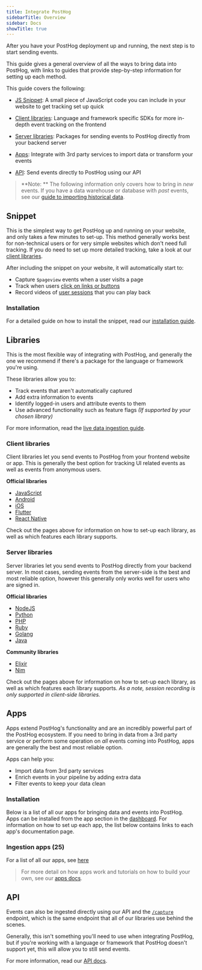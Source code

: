 ```yaml
---
title: Integrate PostHog
sidebarTitle: Overview
sidebar: Docs
showTitle: true
---
```


After you have your PostHog deployment up and running, the next step is to start sending events.

This guide gives a general overview of all the ways to bring data into PostHog, with links to guides that provide step-by-step information for setting up each method.

This guide covers the following:

-   [JS Snippet](#snippet): A small piece of JavaScript code you can include in your website to get tracking set up quick

-   [Client libraries](#client-libraries): Language and framework specific SDKs for more in-depth event tracking on the frontend

-   [Server libraries](#server-libraries): Packages for sending events to PostHog directly from your backend server

-   [Apps](#apps): Integrate with 3rd party services to import data or transform your events

-   [API](#api): Send events directly to PostHog using our API

> **Note: ** The following information only covers how to bring in _new_ events. If you have a data warehouse or database with _past_ events, see our [guide to importing historical data](/docs/integrate/ingest-historic-data).

## Snippet

This is the simplest way to get PostHog up and running on your website, and only takes a few minutes to set-up.
This method generally works best for non-technical users or for very simple websites which don't need full tracking.
If you do need to set up more detailed tracking, take a look at our [client libraries](#client-libraries).

After including the snippet on your website, it will automatically start to:

-   Capture `$pageview` events when a user visits a page
-   Track when users [click on links or buttons](/docs/user-guides/events#autocapture-event-tracking)
-   Record videos of [user sessions](/docs/user-guides/recordings) that you can play back

### Installation

For a detailed guide on how to install the snippet, read our [installation guide](/docs/integrate/client/snippet-installation).

## Libraries

This is the most flexible way of integrating with PostHog, and generally the one we recommend if there's a package for the language or framework you're using.

These libraries allow you to:

-   Track events that aren't automatically captured
-   Add extra information to events
-   Identify logged-in users and attribute events to them
-   Use advanced functionality such as feature flags <span class="text-black/40">_(If supported by your chosen library)_</span>

For more information, read the [live data ingestion guide](/docs/integrate/ingest-live-data).

### Client libraries

Client libraries let you send events to PostHog from your frontend website or app. This is generally the best option for tracking UI related events as well as events from anonymous users.

**Official libraries**

-   [JavaScript](/docs/integrate/client/js)
-   [Android](/docs/integrate/client/android)
-   [iOS](/docs/integrate/client/ios)
-   [Flutter](/docs/integrate/client/flutter)
-   [React Native](/docs/integrate/client/react-native)

Check out the pages above for information on how to set-up each library, as well as which features each library supports.

### Server libraries

Server libraries let you send events to PostHog directly from your backend server. In most cases, sending events from the server-side is the best and most reliable option, however this generally only works well for users who are signed in.

**Official libraries**

-   [NodeJS](/docs/integrate/server/node)
-   [Python](/docs/integrate/server/python)
-   [PHP](/docs/integrate/server/php)
-   [Ruby](/docs/integrate/server/ruby)
-   [Golang](/docs/integrate/server/go)
-   [Java](/docs/integrate/server/java)

**Community libraries**

-   [Elixir](/docs/integrate/server/elixir)
-   [Nim](https://github.com/Yardanico/posthog-nim)

Check out the pages above for information on how to set-up each library, as well as which features each library supports. _As a note, session recording is only supported in client-side libraries._

## Apps

Apps extend PostHog's functionality and are an incredibly powerful part of the PostHog ecosystem. If you need to bring in data from a 3rd party service or perform some operation on _all_ events coming into PostHog, apps are generally the best and most reliable option.

Apps can help you:

-   Import data from 3rd party services
-   Enrich events in your pipeline by adding extra data
-   Filter events to keep your data clean

### Installation

Below is a list of all our apps for bringing data and events into PostHog. Apps can be installed from the app section in the [dashboard](https://app.posthog.com/project/apps).
For information on how to set up each app, the list below contains links to each app's documentation page.

### Ingestion apps (25)

For a list of all our apps, see [here](/apps)

<IngestionAppsList />

> For more detail on how apps work and tutorials on how to build your own, see our [apps docs](/docs/apps).

## API

Events can also be ingested directly using our API and the [`/capture`](/docs/api/post-only-endpoints#capture) endpoint, which is the same endpoint that all of our libraries use behind the scenes.

Generally, this isn't something you'll need to use when integrating PostHog, but if you're working with a language or framework that PostHog doesn't support yet, this will allow you to still send events.

For more information, read our [API docs](/docs/api/post-only-endpoints).

